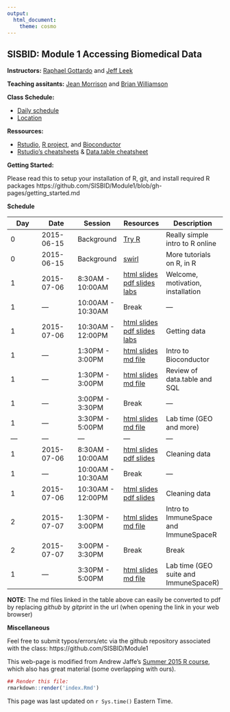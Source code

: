 ```yaml
---
output:
  html_document:
    theme: cosmo
---
```


## SISBID: Module 1 Accessing Biomedical Data

**Instructors:** [Raphael Gottardo](http://www.rglab.org/) and [Jeff Leek](http://www.jtleek.com/)

**Teaching assitants:** [Jean Morrison](http://students.washington.edu/jeanm5/) and [Brian Williamson](http://students.washington.edu/brianw26/)


**Class Schedule:**

* [Daily schedule](http://www.biostat.washington.edu/suminst/sisbid/schedule)
* [Location](http://www.biostat.washington.edu/suminst/sisbid/maps)


**Ressources:**


* [Rstudio](http://www.rstudio.com/), [R project](http://www.r-project.org/), and [Bioconductor](http://bioconductor.org/)
* [Rstudio's cheatsheets](http://www.rstudio.com/resources/cheatsheets/) & [Data.table cheatsheet](https://s3.amazonaws.com/assets.datacamp.com/img/blog/data+table+cheat+sheet.pdf)

**Getting Started:**

Please read this to setup your installation of R, git, and install required R packages
https://github.com/SISBID/Module1/blob/gh-pages/getting_started.md

**Schedule**


| Day  | Date  |  Session | Resources  |  Description |
|---|---|---|---|---|
| 0  | 2015-06-15  | Background  | [Try R](http://tryr.codeschool.com/)  | Really simple intro to R online  |
| 0  | 2015-06-15  | Background | [swirl](http://swirlstats.com/)  | More tutorials on R, in R  |
|1 | 2015-07-06 | 8:30AM - 10:00AM | [html slides](https://slides.com/jeffleek/sisbid-m1-d1) [pdf slides](http://dl.dropbox.com/s/kpf7yidry8ywkbf/sisbid-m1-d1.pdf) [labs](https://github.com/SISBID/Module1/tree/gh-pages/labs) | Welcome, motivation, installation |
|1 | --- | 10:00AM - 10:30AM | Break | --- |
|1 | 2015-07-06 | 10:30AM - 12:00PM | [html slides](https://slides.com/jeffleek/sisbid-m1-d1) [pdf slides](http://dl.dropbox.com/s/kpf7yidry8ywkbf/sisbid-m1-d1.pdf) [labs](https://github.com/SISBID/Module1/tree/gh-pages/labs) | Getting data |
|1 | --- | 1:30PM - 3:00PM | [html slides](lecture_notes/Bioconductor_intro.html) [md file](https://github.com/SISBID/Module1/blob/gh-pages/lecture_notes/Bioconductor_intro.md) | Intro to Bioconductor |
|1 | --- | 1:30PM - 3:00PM | [html slides](lecture_notes/data_manipulation_review.html) [md file](https://github.com/SISBID/Module1/blob/gh-pages/lecture_notes/data_manipulation_review.md) | Review of data.table and SQL |
|1 | --- | 3:00PM - 3:30PM | Break | --- |
|1 | --- | 3:30PM - 5:00PM | [html slides](lecture_notes/Lab_Searching_GEO.html) [md file](https://github.com/SISBID/Module1/blob/gh-pages/lecture_notes/Lab_Searching_GEO.md) | Lab time (GEO and more) |
|---|---|---|---|---|
|1 | 2015-07-06 | 8:30AM - 10:00AM | [html slides](https://slides.com/jeffleek/sisbid-m1-d2) [pdf slides](lecture_notes/sisbid-m1-d2.pdf) | Cleaning data |
|1 | --- | 10:00AM - 10:30AM | Break | --- |
|1 | 2015-07-06 | 10:30AM - 12:00PM | [html slides](https://slides.com/jeffleek/sisbid-m1-d2) [pdf slides](lecture_notes/sisbid-m1-d2.pdf) | Cleaning data |
|2 | 2015-07-07 | 1:30PM - 3:00PM | [html slides](lecture_notes/ImmuneSpaceR.html) [md file](https://github.com/SISBID/Module1/blob/gh-pages/lecture_notes/ImmuneSpaceR.md) | Intro to ImmuneSpace and ImmuneSpaceR |
|2 | 2015-07-07 | 3:00PM - 3:30PM | Break | Break |
|1 | --- | 3:30PM - 5:00PM | [html slides](lecture_notes/ImmuneSpaceR_lab.html) [md file](https://github.com/SISBID/Module1/blob/gh-pages/lecture_notes/ImmuneSpaceR_lab.md) | Lab time (GEO suite and ImmuneSpaceR) |

**NOTE:** The md files linked in the table above can easily be converted to pdf by replacing *github* by *gitprint* in the url (when opening the link in your web browser)

<!-- Add links to the rest of the material as we go



-->

**Miscellaneous**

Feel free to submit typos/errors/etc via the github repository associated with the class: 
https://github.com/SISBID/Module1

This web-page is modified from Andrew Jaffe's [Summer 2015 R course](http://www.aejaffe.com/summerR_2015/), which also has great material (some overlapping with ours).

```r
## Render this file:
rmarkdown::render('index.Rmd')
```

This page was last updated on `r Sys.time()` Eastern Time.
